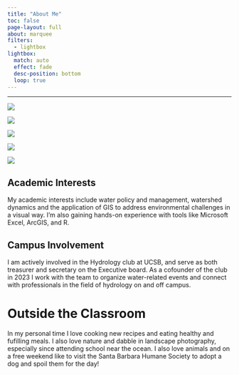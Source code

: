 ```yaml
---
title: "About Me"
toc: false
page-layout: full
about: marquee
filters:
  - lightbox
lightbox:
  match: auto
  effect: fade
  desc-position: bottom
  loop: true
---
```


------------------------------------------------------------------------

::: {layout="[[1, 1, 1, 1, 1]]"}
![](images/me_and_chico.png){.square-img group="aa" description="My dog and I at the beach, Spring 2024."}

![](images/cook_curry.jpg){.square-img group="aa" description="Homeade chicken coconut curry with vegetables and rice."}

![](images/mexico.jpg){.square-img group="aa" description="Photograph of Puerto Vallarta Mexico, Fall 2022."}

![](images/dog_walk.png){.square-img group="aa" description="Volunteering with the Santa Barbara Humane Shelter, taking a rescue out for the day and on a walk."}

![](images/bren_hydro.jpg){.square-img group="aa" description="Executive team of the Hydrology Club at UCSB presenting at the 55th Bren Hall Anniversary to faculty and alumni, Spring 2025."}
:::

## Academic Interests

My academic interests include water policy and management, watershed dynamics and the application of GIS to address environmental challenges in a visual way. I'm also gaining hands-on experience with tools like Microsoft Excel, ArcGIS, and R.

## Campus Involvement

I am actively involved in the Hydrology club at UCSB, and serve as both treasurer and secretary on the Executive board. As a cofounder of the club in 2023 I work with the team to organize water-related events and connect with professionals in the field of hydrology on and off campus.

# Outside the Classroom

In my personal time I love cooking new recipes and eating healthy and fufilling meals. I also love nature and dabble in landscape photography, especially since attending school near the ocean. I also love animals and on a free weekend like to visit the Santa Barbara Humane Society to adopt a dog and spoil them for the day!
